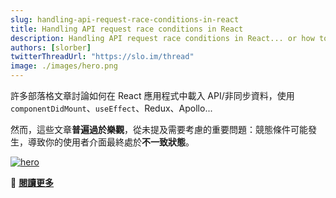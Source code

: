 ```yaml
---
slug: handling-api-request-race-conditions-in-react
title: Handling API request race conditions in React
description: Handling API request race conditions in React... or how to avoid rendering the wrong data
authors: [slorber]
twitterThreadUrl: "https://slo.im/thread"
image: ./images/hero.png
---
```


許多部落格文章討論如何在 React 應用程式中載入 API/非同步資料，使用 `componentDidMount`、`useEffect`、Redux、Apollo...

然而，這些文章**普遍過於樂觀**，從未提及需要考慮的重要問題：競態條件可能發生，導致你的使用者介面最終處於**不一致狀態**。

[![hero](./images/hero.png)](https://sebastienlorber.com/handling-api-request-race-conditions-in-react)

🔗 [**閱讀更多**](https://sebastienlorber.com/handling-api-request-race-conditions-in-react)